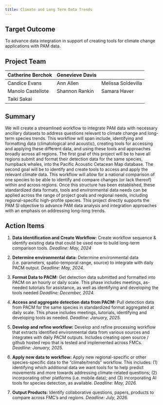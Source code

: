```yaml
---
title: Climate and Long Term Data Trends
---
```


## Target Outcome

To advance data integration in support of creating tools for climate change applications with PAM data.

## Project Team

| Catherine Berchok | Genevieve Davis |                    |
|-------------------|-----------------|--------------------|
| Candice Evans     | Ann Allen       | Melissa Soldevilla |
| Manolo Castellote | Shannon Rankin  | Samara Haver       |
| Taiki Sakai       |                 |                    |

## Summary

We will create a streamlined workflow to integrate PAM data with necessary ancillary datasets to address questions relevant to climate change and long-term species trends. This workflow will span include, identifying and formatting data (climatological and acoustic), creating tools for accessing and applying these different data, and using these tools and approaches broadly across all regions. The first goal of this project will be to have all regions submit and format their detection data for the same species, humpback whales, into the Pacific Acoustic Cetacean Map database. The second goal will be to identify and create tools to access and apply the relevant climate data. This workflow will allow for a national comparison of one species to be able to identify and compare changes (or lack thereof) within and across regions. Once this structure has been established, these standardized data formats, tools and environmental data needs can be applied across the range of project goals and regional needs, including regional-specific high-profile species. This project directly supports the PAM SI objective to advance PAM data analysis and integration approaches with an emphasis on addressing long-long trends.

## Action Items

1.  **Data Identification and Create Workflow:** Create workflow sequence & identify existing data that could be used now to build long-term comparison tools. *Deadline: May, 2024*

2.  **Determine environmental data:** Determine environmental data (i.e. parameters, spatio-temporal range, source) to integrate with daily PACM output. *Deadline: May, 2024.*

3.  **Format Data to PACM:** Get detection data submitted and formatted into PACM on an hourly or daily scale. This phase includes meetings, as-needed tutorials for assistance, as well as identifying and developing the tools needed *Deadline: December, 2024.*

4.  **Access and aggregate detection data from PACM:** Pull detection data from PACM for the same species in standardized format aggregated at daily scale. This phase includes meetings, tutorials, identifying and developing tools as needed. *Deadline: January, 2025.*

5.  **Develop and refine workflow:** Develop and refine processing workflow that extracts identified environmental data from various sources and integrates with daily PACM outputs. Includes creating open source / github hosted repo that is tested and implemented across FMCs. *Deadline: January, 2025.*

6.  **Apply new data to workflow:** Apply new regional-specific or other species-specific data to the "climate/trends" workflow. This includes: (1) identifying which additional data we want tools for to help predict movements and more towards addressing climate-related questions; (2) incorporating other platforms (i.e. mobile data); and (3) incorporating AI tools for species detection, as available. *Deadline: May, 2026.*

7.  **Output Products:** Identify collaborative questions, papers, products to compare across FMC's and regions. *Deadline: July, 2026.*
